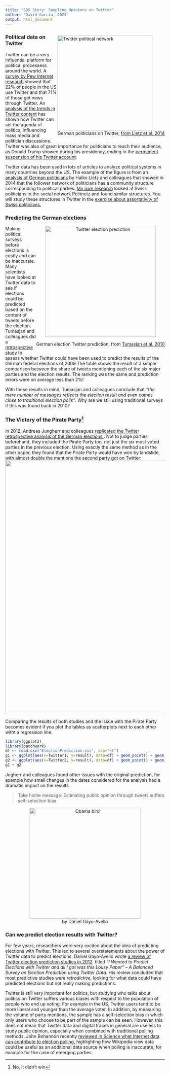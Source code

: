 ```yaml
---
title: "SDS Story: Sampling Opinions on Twitter"
author: "David Garcia, 2021"
output: html_document
---
```


<div style="float:right">
<img src="GermanPoliticians.png" alt="Twitter political network" width="300px"/>  
German politicians on Twitter, [from Lietz et al, 2014](http://www.aaai.org/ocs/index.php/ICWSM/ICWSM14/paper/viewPaper/8069)
</div>
### Political data on Twitter

Twitter can be a very influential platform for political processess around the world. A [survey by Pew Internet research](pewresearch.org/fact-tank/2019/08/02/10-facts-about-americans-and-twitter/) showed that 22% of people in the US use Twitter and that 71% of those get news through Twitter. An [analysis of the trends in Twitter content](https://doi.org/10.1017/S0003055419000352) has shown how Twitter can set the agenda of politics, influencing mass media and politician discussions. Twitter was also of great importance for politicians to reach their audience, as Donald Trump showed during his presidency, ending in the [permanent suspension of his Twitter account](https://blog.twitter.com/en_us/topics/company/2020/suspension.html).

Twitter data has been used in lots of articles to analyze political systems in many countries beyond the US. The example of the figure is from an [analysis of German politicians](http://www.aaai.org/ocs/index.php/ICWSM/ICWSM14/paper/viewPaper/8069) by Haiko Lietz and colleagues that showed in 2014 that the follower network of politicians has a community structure corresponding to political parties. [My own research](https://onlinelibrary.wiley.com/doi/abs/10.1002/poi3.82) looked at Swiss politicians in the social network Politnetz and found similar structures. You will study these structures in Twitter in the [exercise about assortativity of Swiss politicians.](https://dgarcia-eu.github.io/SocialDataScience/5_SocialNetworkPhenomena/058_PoliticianAssortativity/PoliticianAssortativity.html)

### Predicting the German elections
<div style="float:right">
<center>
<img src="tweetsElection.png" alt="Twitter election prediction" width="350px"/>  
</center>
German election Twitter prediction, from [Tumasjan et al, 2010](http://www.aaai.org/ocs/index.php/ICWSM/ICWSM10/paper/view/1441)
</div>
Making political surveys before elections is costly and can be inaccurate. Many scientists have looked at Twitter data to see if elections could be predicted based on the content of tweets before the election. Tumasjan and colleagues did a [retrospective study](http://www.aaai.org/ocs/index.php/ICWSM/ICWSM10/paper/view/1441) to assess whether Twitter could have been used to predict the results of the German federal elections of 2009 The table shows the result of a simple comparison between the share of tweets mentioning each of the six major parties and the election results. The ranking was the same and prediction errors were on average less than 2%! 

With these results in mind, Tumasjan and colleagues conclude that *"the mere number of messages reflects the election result and even comes close to traditional election polls"*. Why are we still using traditional surveys if this was found back in 2010?  

### The Victory of the Pirate Party^[No, it didn't win]

In 2012, Andreas Jungherr and colleagues [replicated the Twitter retrospective analysis of the German elections.](https://journals.sagepub.com/doi/abs/10.1177/0894439311404119?journalCode=ssce). Not to judge parties beforehand, they included the Pirate Party too, not just the six most voted parties in the previous election. Using exactly the same method as in the other paper, they found that the Pirate Party would have won by landslide, with almost double the mentions the second party got on Twitter:
<center>
![](ElectionsFail.png){width=800px}
</center>

Comparing the results of both studies and the issue with the Pirate Party becomes evident if you plot the tables as scatterplots next to each other witht a regression line:

```r
library(ggplot2)
library(patchwork)
df <- read.csv("ElectionPrediction.csv", sep="\t")
g1 <- ggplot(aes(x=Twitter1, y=result), data=df) + geom_point() + geom_text(label=df$Party, hjust = 0, nudge_x = 0.5) + theme_bw() + xlab("Twitter prediction 1 (%)") + ylab("Election result") + xlim(c(3,35)) + geom_smooth(method = "lm", se = F,col=rgb(0,0,0,0.25))
g2 <- ggplot(aes(x=Twitter2, y=result), data=df) + geom_point() + geom_text(label=df$Party, hjust = "inward", nudge_x = c(0,rep(0.5,5),-0.5)) + theme_bw() + xlab("Twitter prediction 2 (%)") + ylab("Election result")+ xlim(c(3,35)) + geom_smooth(method = "lm", se = F, col=rgb(0,0,0,0.25))
g1 + g2
```

Jugherr and colleagues found other issues with the original prediction, for example how small changes in the dates considered for the analysis had a dramatic impact on the results.


> Take home message: Estimating public opinion through tweets suffers self-selection bias

<div style="float:right">
<center>
<img src="AngryBird.png" alt="Obama bird" width="350px"/>  
by Daniel Gayo-Avello
</center>

### Can we predict election results with Twitter?

For few years, researchers were very excited about the idea of predicting elections with Twitter. This led to several overstatements about the power of Twitter data to predict elections. Daniel Gayo-Avello wrote [a review of Twitter election prediction studies in 2012](https://arxiv.org/abs/1204.6441).  titled *"I Wanted to Predict Elections with Twitter and all I got was this Lousy Paper” – A Balanced Survey on Election Prediction using Twitter Data*. His review concluded that most predictive studies were *retrodictive*, looking for what data could have predicted elections but not really making predictions. 

Twitter is still very important for politics, but studying who talks about politics on Twitter suffers various biases with respect to the population of people who end up voting. For example in the US, Twitter users tend to be more liberal and younger than the average voter. In addition, by measuring the volume of party mentions, the sample has a self-selection bias in which only users who choose to be part of the sample can be seen. However, this does not mean that Twitter data and digital traces in general are useless to study public opinion, especially when combined with traditional polling methods. John Bohannon recently [reviewed in Science what Internet data can contribute to election polling](https://www.sciencemag.org/news/2017/02/election-polling-trouble-can-internet-data-save-it), highlighting how Wikipedia view data could be useful as an additional data source when polling is inaccurate, for example for the case of emerging parties.
